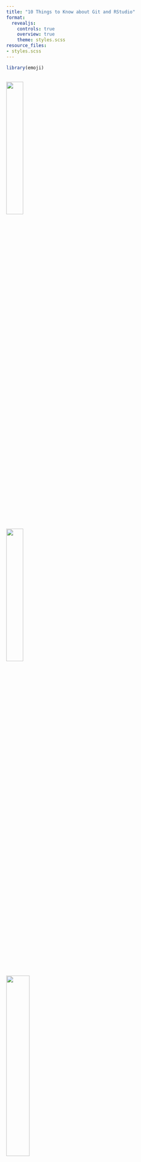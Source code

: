 ```yaml
---
title: "10 Things to Know about Git and RStudio"
format:
  revealjs:
    controls: true
    overview: true
    theme: styles.scss
resource_files:
- styles.scss
---
```


```r
library(emoji)
```

##

::: {.column-page}

:::{layout="[20,20,40]"}

![](images/illustration.jpg){width=30%}

![](images/photo.jpg){width=30%}

![](images/dataviz.jpg){width=35%}
:::
:::


## What is Git?

:::{.incremental}
1. Git is a Command Line Tool
2. Git is a Version Control System
:::

## Reduce Risk with Git and RStudio

:::{.incremental}
3. Track changes to your code
4. Revert to previous versions
5. Separate production and development code
6. **Go epi**: understand more about your knowledge creation process by producing and tracking metadata about your code
:::

## Collaborate with Git, RStudio, and GitHub/GitLab/Bitbucket

:::{.incremental}
7. Share code
8. Collaborate on projects
9. Adopt norms for participation
10. Control contribution procedures
:::

## Bonus

:::{.incremental}
11. GitHub is to git as RStudio is to R
:::

## These things are a lot like what? {.smaller}

:::{.columns}
::::{.column width="45%"}
**Reduce Risk with Git and RStudio**

3. Track changes
4. Revert to previous versions
5. Separate concerns
6. Document your process
::::
::::{.column width="45%"}
**Collaborate with Git, RStudio, and GitHub/GitLab/Bitbucket**

7. Share resources
8. Collaborate
9. Adopt conventions
10. Control procedures
::::
:::

## Part of the scientific process! {.smaller}

Science is:

:::{.fragment}
Creating new knowledge...
:::

:::{.fragment}
...in a regimented, rigorous, and reproducible way...
:::

<br>

:::{.fragment}
The lab notebook:

"The laboratory notebook, intended to receive the account of the results of experiments, should always be at hand, as should also pen and ink. All the events worthy of record should be entered at the time the experiments are made..."^[Michael Faraday [1827], quoted by Lorraine Daston and Peter Galison in *Objectivity* (2007, pp 245).]

:::

##

::: {.column-page}

:::{layout="[20,20,40]"}

![Illustration](images/illustration.jpg){width=30%}

![Photo](images/photo.jpg){width=30%}

![Dataviz](images/dataviz.jpg){width=35%}
:::
:::

##

::: {.column-page}

:::{layout="[20,20,40]"}

![By hand: true-to-nature](images/illustration.jpg){width=30%}

![By machine: mechanical objectivity](images/photo.jpg){width=30%}

[![By data: trained judgement](images/dataviz.jpg){width=35%}](https://www.pbs.org/newshour/science/katie-bouman-hardly-knew-what-a-black-hole-was-her-algorithm-helped-us-see-one)

:::

:::{.my-footnote}
Lorraine Daston and Peter Galison, Objectivity, Illustrated Edition (New York, NY: Zone Books, 2010).
:::

:::

## Katie Bouman - Trained Judgment{.smaller}

"The process of imaging is taking the incomplete information that we get from a couple of places on our virtual telescope, and trying to fill in all the missing information to get the picture an actual Earth-sized telescope would have produced."^[Katie Bouman explaining how she used data from many telescopes to create the first image of a black hole.]

<br>

Photograph enough snowflakes and you learn you cannot capture all the variability. You will have to make judgments about what you are observing.

Much training and practice precedes the kind of trained judgement Katie used to make the first image of a black hole.

# Git and RStudio projects

:::{.fragment}
Faraday's lab notebooks are an example of tools used to train scientists and add rigor to the scientific process.
:::

:::{.fragment}
Git and RStudio projects can be used as a kind of lab notebook.
:::

## Let's practice {.smaller}

- diffs
- staging and committing
- history
- branching
- separating concerns: main, test, feature branches
- using the terminal tab for git functions not built into the UI
  - reverts
  - merges
  
## Main, test, and feature branches

- Maintain two long running branches – **main** is the prod version, **test** is a long-running pre-prod version
- Code can only be promoted to main via a merge from test
- New functionality is developed in short-lived feature branches after testing and approval

:::{.my-footnote}
[DevOps for Data Science](https://do4ds.com/chapters/sec1/1-5-deployments.html#version-control-implements-code-promotion) by Alex K Gold
:::

## usethis {.smaller}

`usethis`: for some Git and GitHub tasks that arise when managing R projects and packages

Managing Git(Hub) credentials, we recommend:

:::{.incremental}
- Adopt HTTPS as your Git transport protocol
- Turn on two-factor authentication for your GitHub account
- Use a personal access token (PAT) for all Git remote operations from the command line or from R
- Allow tools to store and retrieve your credentials from the Git credential store
- If you have previously set your GitHub PAT in your `.Renviron` file, **stop doing that**
:::

## Setup a GitHub credential {.smaller}

The R function: `usethis::create_github_token()`

:::{.fragment}
The good reason: The advantage of `create_github_token()` is that we have pre-selected some recommended scopes
:::

:::{.fragment}
The R function: `gitcreds::gitcreds_set()`
:::

:::{.fragment}
The good reason: easy as `r emoji::emoji("cake")`, more secure, available for other packages that need to discover your PAT
:::

<br>

:::{.fragment}
As of v2.0.0, usethis should fully support GitHub Enterprise deployments. If you find this is not true, please open an issue
:::

:::{.fragment}
If you still need to use .Renviron method, usethis::edit_r_environ() opens that file for editing.
:::

# Thank You!

- [Happy Git and GitHub for the useR](https://happygitwithr.com/) by Jenny Bryan
- [DevOps for Data Science](https://do4ds.com/chapters/sec1/1-5-deployments.html#version-control-implements-code-promotion) by Alex K Gold
